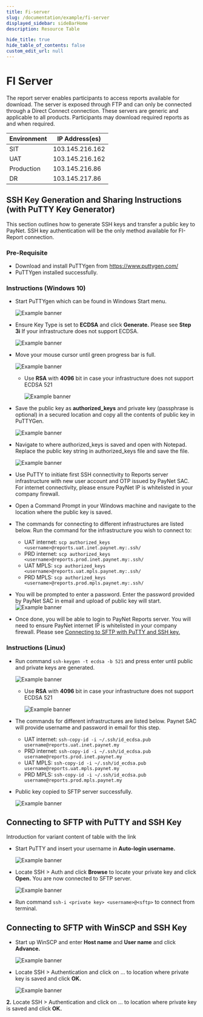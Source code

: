 ```yaml
---
title: Fi-server
slug: /documentation/example/fi-server
displayed_sidebar: sideBarHome
description: Resource Table

hide_title: true
hide_table_of_contents: false
custom_edit_url: null
---
```


<Breadcrumbs/>

# FI Server

The report server enables participants to access reports available for download. The server is exposed through FTP and can only be connected through a Direct Connect connection. These servers are generic and applicable to all products. Participants may download required reports as and when required.

<div className="table__wrapper">

| Environment  | IP Address(es)  |
| ------------ | --------------- |
| SIT          | 103.145.216.162 |
| UAT          | 103.145.216.162 |
| Production   | 103.145.216.86  |
| DR           | 103.145.217.86  |

</div>

## SSH Key Generation and Sharing Instructions (with PuTTY Key Generator)

This section outlines how to generate SSH keys and transfer a public key to PayNet. SSH key authentication will be the only method available for FI-Report connection.

### Pre-Requisite

<div className="list-style-number">

- Download and install PuTTYgen from <a href="/documentation" className="blue-link bold">https://www.puttygen.com/</a>  
- PuTTYgen installed successfully.

</div>

### Instructions (Windows 10)

<div className="list-style-number">

- Start PuTTYgen which can be found in Windows Start menu.
  <div className="img-50-for-desktop">

  ![Example banner](../../static/img/ins-win-1.png)

  </div>
- Ensure Key Type is set to **ECDSA** and click **Generate.** Please see **Step 3i** If your infrastructure does not support ECDSA.
  <div className="img-50-for-desktop">

  ![Example banner](../../static/img/ins-win-1.png)

  </div>
- Move your mouse cursor until green progress bar is full.
  <div className="img-50-for-desktop">

  ![Example banner](../../static/img/ins-win-3.png)

  </div>

  - Use **RSA** with **4096** bit in case your infrastructure does not support ECDSA 521
    <div className="img-50-for-desktop">

    ![Example banner](../../static/img/ins-win-3a.png)

    </div>
- Save the public key as **authorized_keys** and private key (passphrase is optional) in a secured location and copy all the contents of public key in PuTTYGen.
  <div className="img-50-for-desktop">

    ![Example banner](../../static/img/ins-win-4.png)

  </div>
- Navigate to where authorized_keys is saved and open with Notepad. Replace the public key string in authorized_keys file and save the file.
  <div className="img-50-for-desktop">

    ![Example banner](../../static/img/ins-win-5.png)

  </div>
- Use PuTTY to initiate first SSH connectivity to Reports server infrastructure with new user account and OTP issued by PayNet SAC. For internet connectivity, please ensure PayNet IP is whitelisted in your company firewall.
- Open a Command Prompt in your Windows machine and navigate to the location where the public key is saved.
- The commands for connecting to different infrastructures are listed below. Run the command for the infrastructure you wish to connect to:
  <div className="list__wrapper list-code__wrapper">

    - UAT internet: `scp authorized_keys <username>@reports.uat.inet.paynet.my:.ssh/`
    - PRD internet: `scp authorized_keys <username>@reports.prod.inet.paynet.my:.ssh/`
    - UAT MPLS: `scp authorized_keys <username>@reports.uat.mpls.paynet.my:.ssh/`
    - PRD  MPLS: `scp authorized_keys <username>@reports.prod.mpls.paynet.my:.ssh/`

  </div>

- You will be prompted to enter a password. Enter the password provided by PayNet SAC in email and upload of public key will start.
  ![Example banner](../../static/img/ins-win-9.png)

- Once done, you will be able to login to PayNet Reports server. You will need to ensure PayNet internet IP is whitelisted in your company firewall. Please see <a href="#" className="blue-link bold">Connecting to SFTP with PuTTY and SSH key.</a>

</div>

### Instructions (Linux)

<div className="list-style-number">

- Run command `ssh-keygen -t ecdsa -b 521` and press enter until public and private keys are generated.
  <div className="img-50-for-desktop">

  ![Example banner](../../static/img/linux-1.png)

  </div>

  - Use **RSA** with **4096** bit in case your infrastructure does not support ECDSA 521
    <div className="img-50-for-desktop">

      ![Example banner](../../static/img/linux-1a.png)

    </div>
- The commands for different infrastructures are listed below. Paynet SAC will provide username and password in email for this step.
  <div className="list__wrapper list-code__wrapper">

  - UAT internet: `ssh-copy-id -i ~/.ssh/id_ecdsa.pub username@reports.uat.inet.paynet.my`
  - PRD internet: `ssh-copy-id -i ~/.ssh/id_ecdsa.pub username@reports.prod.inet.paynet.my`
  - UAT MPLS: `ssh-copy-id -i ~/.ssh/id_ecdsa.pub username@reports.uat.mpls.paynet.my`
  - PRD  MPLS: `ssh-copy-id -i ~/.ssh/id_ecdsa.pub username@reports.prod.mpls.paynet.my`

  </div>
- Public key copied to SFTP server successfully.

  ![Example banner](../../static/img/linux-3.png)

</div>

## Connecting to SFTP with PuTTY and SSH Key

Introduction for variant content of table with the link

<div className="list-style-number">

- Start PuTTY and insert your username in **Auto-login username.**
  <div className="img-50-for-desktop">

    ![Example banner](../../static/img/putty-1.png)

  </div>

- Locate SSH > Auth and click **Browse** to locate your private key and click **Open.** You are now connected to SFTP server.
  <div className="img-50-for-desktop">

    ![Example banner](../../static/img/putty-2.png)

  </div>
- Run command `ssh-i <private key> <username>@<sftp>` to connect from terminal.

</div>

## Connecting to SFTP with WinSCP and SSH Key

<div className="list-style-number">

- Start up WinSCP and enter **Host name** and **User name** and click **Advance.**
  <div className="img-50-for-desktop">

    ![Example banner](../../static/img/winscp-1.png)

  </div>
  
- Locate SSH > Authentication and click on … to location where private key is saved and click **OK.**
  <div className="img-50-for-desktop">

    ![Example banner](../../static/img/winscp-2.png)

  </div>

</div>

 **2.** Locate SSH > Authentication and click on … to location where private key is saved and click **OK.**